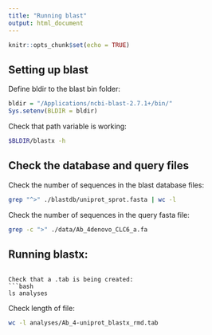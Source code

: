 ```yaml
---
title: "Running blast"
output: html_document
---
```


```r
knitr::opts_chunk$set(echo = TRUE)
```

## Setting up blast

Define bldir to the blast bin folder:
```r
bldir = "/Applications/ncbi-blast-2.7.1+/bin/"
Sys.setenv(BLDIR = bldir)
```

Check that path variable is working:
```bash
$BLDIR/blastx -h
```
## Check the database and query files

Check the number of sequences in the blast database files:
```bash
grep "^>" ./blastdb/uniprot_sprot.fasta | wc -l
```
Check the number of sequences in the query fasta file:
```bash
grep -c ">" ./data/Ab_4denovo_CLC6_a.fa
```

## Running blastx:

<!-- ```{bash} -->
<!-- $BLDIR/blastx \ -->
<!-- -query ./data/Ab_4denovo_CLC6_a.fa \ -->
<!-- -db ./blastdb/uniprot_sprot_r2018_10_11  \ -->
<!-- -out ./analyses/Ab_4-uniprot_blastx_rmd.tab \ -->
<!-- -evalue 1E-20 \ -->
<!-- -num_threads 4 \ -->
<!-- -max_target_seqs 1 \ -->
<!-- -outfmt 6 -->```

Check that a .tab is being created:
```bash
ls analyses
```

Check length of file:
```bash
wc -l analyses/Ab_4-uniprot_blastx_rmd.tab
```

